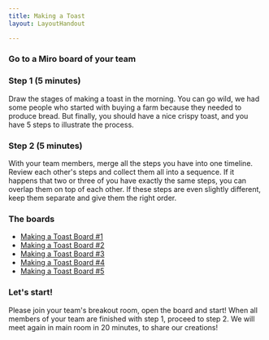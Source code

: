 ```yaml
---
title: Making a Toast
layout: LayoutHandout

---
```



###  Go to a Miro board of your team

### Step 1 (5 minutes)

Draw the stages of making a toast in the morning. You can go wild, we had some people who started with buying a farm because they needed to produce bread. But finally, you should have a nice crispy toast, and you have 5 steps to illustrate the process.

### Step 2 (5 minutes)

With your team members, merge all the steps you have into one timeline. Review each other's steps and collect them all into a sequence. If it happens that two or three of you have exactly the same steps, you can overlap them on top of each other. If these steps are even slightly different, keep them separate and give them the right order.

### The boards

* [Making a Toast Board #1](https://miro.com/app/board/o9J_lHcRA0g=/)
* [Making a Toast Board #2](https://miro.com/app/board/o9J_lHcRAxA=/)
* [Making a Toast Board #3](https://miro.com/app/board/o9J_lHcRA8c=/)
* [Making a Toast Board #4](https://miro.com/app/board/o9J_lHcRA5A=/)
* [Making a Toast Board #5](https://miro.com/app/board/o9J_lHcRAEc=/)

### Let's start!

Please join your team's breakout room, open the board and start! When all members of your team are finished with step 1, proceed to step 2. We will meet again in main room in 20 minutes, to share our creations!